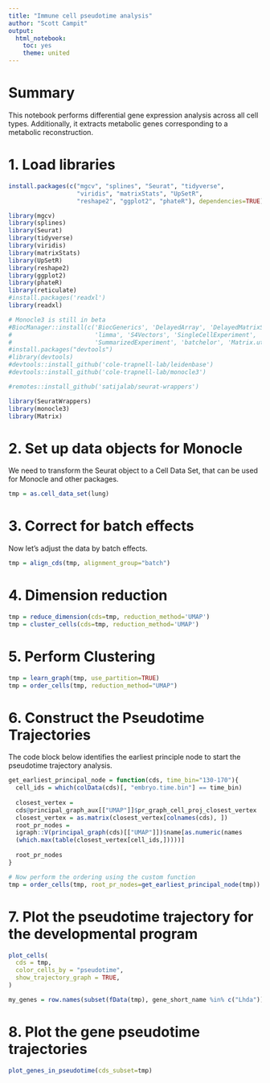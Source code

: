 ```yaml
---
title: "Immune cell pseudotime analysis"
author: "Scott Campit"
output: 
  html_notebook:
    toc: yes
    theme: united
---
```


# Summary
This notebook performs differential gene expression analysis across all cell types. Additionally, it extracts metabolic genes corresponding to a metabolic reconstruction.

# 1. Load libraries
```r
install.packages(c("mgcv", "splines", "Seurat", "tidyverse", 
                   "viridis", "matrixStats", "UpSetR", 
                   "reshape2", "ggplot2", "phateR"), dependencies=TRUE)

library(mgcv)
library(splines)
library(Seurat)
library(tidyverse)
library(viridis)
library(matrixStats)
library(UpSetR)
library(reshape2)
library(ggplot2)
library(phateR)
library(reticulate)
#install.packages('readxl')
library(readxl)

# Monocle3 is still in beta
#BiocManager::install(c('BiocGenerics', 'DelayedArray', 'DelayedMatrixStats',
#                       'limma', 'S4Vectors', 'SingleCellExperiment',
#                       'SummarizedExperiment', 'batchelor', 'Matrix.utils'))
#install.packages("devtools")
#library(devtools)
#devtools::install_github('cole-trapnell-lab/leidenbase')
#devtools::install_github('cole-trapnell-lab/monocle3')

#remotes::install_github('satijalab/seurat-wrappers')

library(SeuratWrappers)
library(monocle3)
library(Matrix)
```

# 2. Set up data objects for Monocle
We need to transform the Seurat object to a Cell Data Set, that can be used for Monocle and other packages.
```r
tmp = as.cell_data_set(lung)
```

# 3. Correct for batch effects

Now let's adjust the data by batch effects.
```r
tmp = align_cds(tmp, alignment_group="batch")
```

# 4. Dimension reduction
```r
tmp = reduce_dimension(cds=tmp, reduction_method='UMAP')
tmp = cluster_cells(cds=tmp, reduction_method='UMAP')
```

# 5. Perform Clustering 
```r
tmp = learn_graph(tmp, use_partition=TRUE)
tmp = order_cells(tmp, reduction_method="UMAP")
```

# 6. Construct the Pseudotime Trajectories
The code block below identifies the earliest principle node to start the pseudotime trajectory analysis.
```r
get_earliest_principal_node = function(cds, time_bin="130-170"){
  cell_ids = which(colData(cds)[, "embryo.time.bin"] == time_bin)
  
  closest_vertex =
  cds@principal_graph_aux[["UMAP"]]$pr_graph_cell_proj_closest_vertex
  closest_vertex = as.matrix(closest_vertex[colnames(cds), ])
  root_pr_nodes =
  igraph::V(principal_graph(cds)[["UMAP"]])$name[as.numeric(names
  (which.max(table(closest_vertex[cell_ids,]))))]
  
  root_pr_nodes
}

# Now perform the ordering using the custom function
tmp = order_cells(tmp, root_pr_nodes=get_earliest_principal_node(tmp))
```

# 7. Plot the pseudotime trajectory for the developmental program
```r
plot_cells(
  cds = tmp,
  color_cells_by = "pseudotime",
  show_trajectory_graph = TRUE,
)

my_genes = row.names(subset(fData(tmp), gene_short_name %in% c("Lhda"))) 
```

# 8. Plot the gene pseudotime trajectories
```r
plot_genes_in_pseudotime(cds_subset=tmp)
```